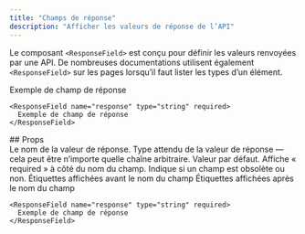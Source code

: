 ```yaml
---
title: "Champs de réponse"
description: "Afficher les valeurs de réponse de l’API"
---
```


Le composant `<ResponseField>` est conçu pour définir les valeurs renvoyées par une API. De nombreuses documentations utilisent également `<ResponseField>` sur les pages lorsqu’il faut lister les types d’un élément.

<ResponseField name="response" type="string" required>
  Exemple de champ de réponse
</ResponseField>

```mdx
<ResponseField name="response" type="string" required>
  Exemple de champ de réponse
</ResponseField>
```

<div id="props">
  ## Props
</div>

<ResponseField name="name" type="string" required>
  Le nom de la valeur de réponse.
</ResponseField>

<ResponseField name="type" type="string" required>
  Type attendu de la valeur de réponse — cela peut être n’importe quelle chaîne arbitraire.
</ResponseField>

<ResponseField name="default" type="string">
  Valeur par défaut.
</ResponseField>

<ResponseField name="required" type="boolean">
  Affiche « required » à côté du nom du champ.
</ResponseField>

<ResponseField name="deprecated" type="boolean">
  Indique si un champ est obsolète ou non.
</ResponseField>

<ResponseField name="pre" type="string[]">
  Étiquettes affichées avant le nom du champ
</ResponseField>

<ResponseField name="post" type="string[]">
  Étiquettes affichées après le nom du champ
</ResponseField>

<RequestExample>

```mdx Response Field Example
<ResponseField name="response" type="string" required>
  Exemple de champ de réponse
</ResponseField>
```

</RequestExample>